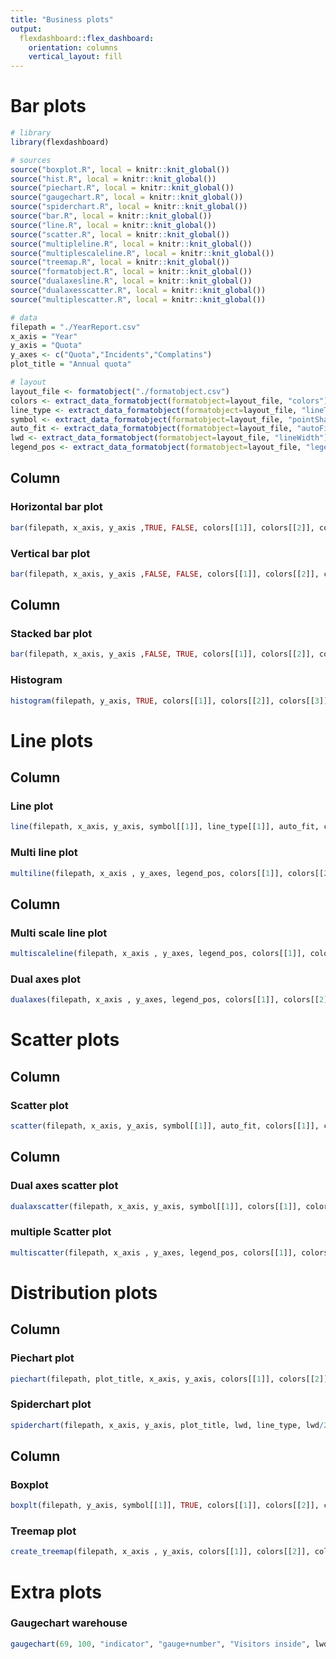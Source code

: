 ```yaml
---
title: "Business plots"
output: 
  flexdashboard::flex_dashboard:
    orientation: columns
    vertical_layout: fill
---
```

Bar plots
===

```r
# library
library(flexdashboard)

# sources
source("boxplot.R", local = knitr::knit_global())
source("hist.R", local = knitr::knit_global())
source("piechart.R", local = knitr::knit_global())
source("gaugechart.R", local = knitr::knit_global())
source("spiderchart.R", local = knitr::knit_global())
source("bar.R", local = knitr::knit_global())
source("line.R", local = knitr::knit_global())
source("scatter.R", local = knitr::knit_global())
source("multipleline.R", local = knitr::knit_global())
source("multiplescaleline.R", local = knitr::knit_global())
source("treemap.R", local = knitr::knit_global())
source("formatobject.R", local = knitr::knit_global())
source("dualaxesline.R", local = knitr::knit_global())
source("dualaxesscatter.R", local = knitr::knit_global())
source("multiplescatter.R", local = knitr::knit_global())

# data
filepath = "./YearReport.csv"
x_axis = "Year"
y_axis = "Quota"
y_axes <- c("Quota","Incidents","Complatins")
plot_title = "Annual quota"

# layout
layout_file <- formatobject("./formatobject.csv")
colors <- extract_data_formatobject(formatobject=layout_file, "colors")
line_type <- extract_data_formatobject(formatobject=layout_file, "lineType")
symbol <- extract_data_formatobject(formatobject=layout_file, "pointShape")
auto_fit <- extract_data_formatobject(formatobject=layout_file, "autoFit")
lwd <- extract_data_formatobject(formatobject=layout_file, "lineWidth")
legend_pos <- extract_data_formatobject(formatobject=layout_file, "legendPosition")
```

Column {data-width=500}
-----------------------------------------------------------------------

### Horizontal bar plot

```r
bar(filepath, x_axis, y_axis ,TRUE, FALSE, colors[[1]], colors[[2]], colors[[3]], colors[[4]], colors[[5]], colors[[6]])
```

### Vertical bar plot

```r
bar(filepath, x_axis, y_axis ,FALSE, FALSE, colors[[1]], colors[[2]], colors[[3]], colors[[4]], colors[[5]], colors[[6]])
```

Column {data-width=500}
-----------------------------------------------------------------------

### Stacked bar plot

```r
bar(filepath, x_axis, y_axis ,FALSE, TRUE, colors[[1]], colors[[2]], colors[[3]], colors[[4]], colors[[5]], colors[[6]])
```

### Histogram
```r
histogram(filepath, y_axis, TRUE, colors[[1]], colors[[2]], colors[[3]], colors[[4]], colors[[5]], colors[[6]])
```

Line plots
===

Column {data-width=500}
-----------------------------------------------------------------------

### Line plot

```r
line(filepath, x_axis, y_axis, symbol[[1]], line_type[[1]], auto_fit, colors[[1]], colors[[2]])
```

### Multi line plot

```r
multiline(filepath, x_axis , y_axes, legend_pos, colors[[1]], colors[[2]], colors[[3]], colors[[4]], colors[[5]], colors[[6]])
```

Column {data-width=500}
-----------------------------------------------------------------------

### Multi scale line plot

```r
multiscaleline(filepath, x_axis , y_axes, legend_pos, colors[[1]], colors[[2]], colors[[3]], colors[[4]], colors[[5]], colors[[6]])
```

### Dual axes plot

```r
dualaxes(filepath, x_axis , y_axes, legend_pos, colors[[1]], colors[[2]], colors[[3]], colors[[4]], colors[[5]], colors[[6]])
```

Scatter plots
===

Column {data-width=500}
----------------------------------------------------------------------

### Scatter plot

```r
scatter(filepath, x_axis, y_axis, symbol[[1]], auto_fit, colors[[1]], colors[[2]])
```

Column {data-width=500}
----------------------------------------------------------------------

### Dual axes scatter plot
```r
dualaxscatter(filepath, x_axis, y_axis, symbol[[1]], colors[[1]], colors[[2]], colors[[3]], colors[[4]], colors[[5]], colors[[6]])
```

### multiple Scatter plot
```r
multiscatter(filepath, x_axis , y_axes, legend_pos, colors[[1]], colors[[2]], colors[[3]], colors[[4]], colors[[5]], colors[[6]])
```

Distribution plots
===

Column {data-width=500}
----------------------------------------------------------------------

### Piechart plot
```r
piechart(filepath, plot_title, x_axis, y_axis, colors[[1]], colors[[2]], colors[[3]], colors[[4]], colors[[5]], colors[[6]])
```

### Spiderchart plot
```r
spiderchart(filepath, x_axis, y_axis, plot_title, lwd, line_type, lwd/2, colors[[1]], colors[[2]], colors[[3]], colors[[4]])
```

Column {data-width=500}
----------------------------------------------------------------------

### Boxplot
```r
boxplt(filepath, y_axis, symbol[[1]], TRUE, colors[[1]], colors[[2]], colors[[3]], colors[[4]], colors[[5]], colors[[6]])
```

### Treemap plot
```r
create_treemap(filepath, x_axis , y_axis, colors[[1]], colors[[2]], colors[[3]], colors[[4]], colors[[5]], colors[[6]])
```

Extra plots
===

### Gaugechart warehouse
```r
gaugechart(69, 100, "indicator", "gauge+number", "Visitors inside", lwd*4, lwd/2, lwd/2, lwd, lwd/2, "Arial", colors[[1]], colors[[2]], colors[[3]], colors[[4]], colors[[5]], colors[[6]])
```

